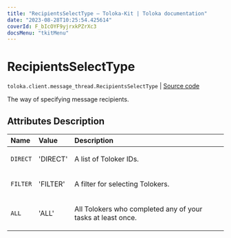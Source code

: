 ```yaml
---
title: "RecipientsSelectType — Toloka-Kit | Toloka documentation"
date: "2023-08-28T10:25:54.425614"
coverId: F_bIcOYF9yjrxkPZrXc3
docsMenu: "tkitMenu"
---
```


# RecipientsSelectType

`toloka.client.message_thread.RecipientsSelectType` | [Source code](https://github.com/Toloka/toloka-kit/blob/v1.2.1/src/client/message_thread.py#L20)

The way of specifying message recipients.

## Attributes Description

| Name | Value | Description |
| :------| :-----------| :----------| 
`DIRECT`|'DIRECT'|<p>A list of Toloker IDs.</p>
`FILTER`|'FILTER'|<p>A filter for selecting Tolokers.</p>
`ALL`|'ALL'|<p>All Tolokers who completed any of your tasks at least once.</p>